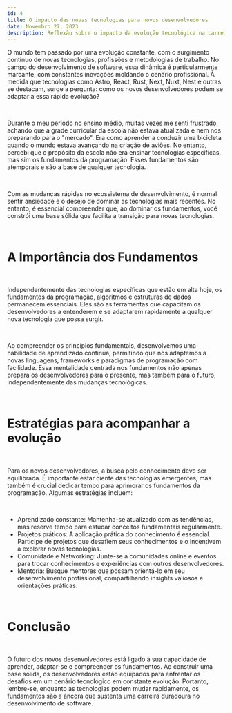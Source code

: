 ```yaml
---
id: 4
title: O impacto das novas tecnologias para novos desenvolvedores
date: Novembro 27, 2023
description: Reflexão sobre o impacto da evolução tecnológica na carreira dos novos desenvolvedores
---
```


O mundo tem passado por uma evolução constante, com o surgimento contínuo de novas tecnologias, profissões e metodologias de trabalho. No campo do desenvolvimento de software, essa dinâmica é particularmente marcante, com constantes inovações moldando o cenário profissional. À medida que tecnologias como Astro, React, Rust, Next, Nuxt, Nest e outras se destacam, surge a pergunta: como os novos desenvolvedores podem se adaptar a essa rápida evolução?

<br />

Durante o meu período no ensino médio, muitas vezes me senti frustrado, achando que a grade curricular da escola não estava atualizada e nem nos preparando para o "mercado". Era como aprender a conduzir uma bicicleta quando o mundo estava avançando na criação de aviões. No entanto, percebi que o propósito da escola não era ensinar tecnologias específicas, mas sim os fundamentos da programação. Esses fundamentos são atemporais e são a base de qualquer tecnologia.

<br />

Com as mudanças rápidas no ecossistema de desenvolvimento, é normal sentir ansiedade e o desejo de dominar as tecnologias mais recentes. No entanto, é essencial compreender que, ao dominar os fundamentos, você constrói uma base sólida que facilita a transição para novas tecnologias.

<br />

<h1 className="mt-2 sm:mt-4 md:mt-6 lg:mt-8 xl:mt-10 border-b pb-2 font-extrabold text-xl sm:text-xl md:text-xl lg:text-2xl xl:text-2xl tracking-tight transition-colors first:mt-0">A Importância dos Fundamentos</h1>

<br />

Independentemente das tecnologias específicas que estão em alta hoje, os fundamentos da programação, algoritmos e estruturas de dados permanecem essenciais. Eles são as ferramentas que capacitam os desenvolvedores a entenderem e se adaptarem rapidamente a qualquer nova tecnologia que possa surgir.

<br />

Ao compreender os princípios fundamentais, desenvolvemos uma habilidade de aprendizado contínua, permitindo que nos adaptemos a novas linguagens, frameworks e paradigmas de programação com facilidade. Essa mentalidade centrada nos fundamentos não apenas prepara os desenvolvedores para o presente, mas também para o futuro, independentemente das mudanças tecnológicas.

<br />

<h1 className="mt-2 sm:mt-4 md:mt-6 lg:mt-8 xl:mt-10 border-b pb-2 font-extrabold text-xl sm:text-xl md:text-xl lg:text-2xl xl:text-2xl tracking-tight transition-colors first:mt-0">Estratégias para acompanhar a evolução</h1>

<br />

Para os novos desenvolvedores, a busca pelo conhecimento deve ser equilibrada. É importante estar ciente das tecnologias emergentes, mas também é crucial dedicar tempo para aprimorar os fundamentos da programação. Algumas estratégias incluem:

<br />

<ul className="flex flex-col gap-3" style={{ listStyle: 'decimal', marginLeft: '20px'}}>
    <li><span className="transition-all text-gray-600 font-extrabold">Aprendizado constante: </span> Mantenha-se atualizado com as tendências, mas reserve tempo para estudar conceitos fundamentais regularmente.</li>
    <li><span className="transition-all text-gray-600 font-extrabold">Projetos práticos: </span> A aplicação prática do conhecimento é essencial. Participe de projetos que desafiem seus conhecimentos e o incentivem a explorar novas tecnologias.</li>
    <li><span className="transition-all text-gray-600 font-extrabold">Comunidade e Networking: </span> Junte-se a comunidades online e eventos para trocar conhecimentos e experiências com outros desenvolvedores.</li>
    <li><span className="transition-all text-gray-600 font-extrabold">Mentoria: </span> Busque mentores que possam orientá-lo em seu desenvolvimento profissional, compartilhando insights valiosos e orientações práticas.</li>
</ul>

<br />

<h1 className="mt-2 sm:mt-4 md:mt-6 lg:mt-8 xl:mt-10 border-b pb-2 font-extrabold text-xl sm:text-xl md:text-xl lg:text-2xl xl:text-2xl tracking-tight transition-colors first:mt-0">Conclusão</h1>

<br />

O futuro dos novos desenvolvedores está ligado à sua capacidade de aprender, adaptar-se e compreender os fundamentos. Ao construir uma base sólida, os desenvolvedores estão equipados para enfrentar os desafios em um cenário tecnológico em constante evolução. Portanto, lembre-se, enquanto as tecnologias podem mudar rapidamente, os fundamentos são a âncora que sustenta uma carreira duradoura no desenvolvimento de software.